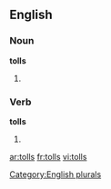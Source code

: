
==English==

===Noun===
'''tolls'''

# {{plural of |[[toll]]}}

===Verb===
'''tolls'''

# {{third-person singular of|[[toll]]}}

[[Category:English plurals]]

[[ar:tolls]]
[[fr:tolls]]
[[vi:tolls]]